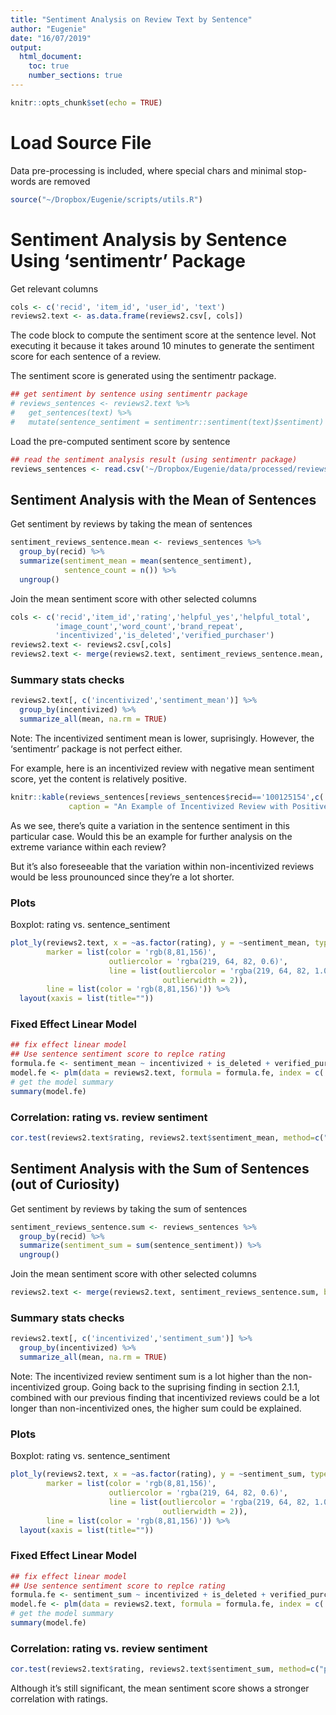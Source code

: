 ```yaml
---
title: "Sentiment Analysis on Review Text by Sentence"
author: "Eugenie"
date: "16/07/2019"
output: 
  html_document:
    toc: true
    number_sections: true
---
```


```r
knitr::opts_chunk$set(echo = TRUE)
```

# Load Source File
Data pre-processing is included, where special chars and minimal stop-words are removed
```r
source("~/Dropbox/Eugenie/scripts/utils.R")
```


# Sentiment Analysis by Sentence Using 'sentimentr' Package
Get relevant columns
```r
cols <- c('recid', 'item_id', 'user_id', 'text')
reviews2.text <- as.data.frame(reviews2.csv[, cols])
```

The code block to compute the sentiment score at the sentence level. Not executing it because it takes around 10 minutes to generate the sentiment score for each sentence of a review.

The sentiment score is generated using the sentimentr package.
```r
## get sentiment by sentence using sentimentr package
# reviews_sentences <- reviews2.text %>%
#   get_sentences(text) %>%
#   mutate(sentence_sentiment = sentimentr::sentiment(text)$sentiment)
```

Load the pre-computed sentiment score by sentence
```r
## read the sentiment analysis result (using sentimentr package)
reviews_sentences <- read.csv('~/Dropbox/Eugenie/data/processed/reviews_sentences.csv')
```

## Sentiment Analysis with the Mean of Sentences
Get sentiment by reviews by taking the mean of sentences
```r
sentiment_reviews_sentence.mean <- reviews_sentences %>%
  group_by(recid) %>%
  summarize(sentiment_mean = mean(sentence_sentiment),
            sentence_count = n()) %>%
  ungroup()
```

Join the mean sentiment score with other selected columns
```r
cols <- c('recid','item_id','rating','helpful_yes','helpful_total',
          'image_count','word_count','brand_repeat',
          'incentivized','is_deleted','verified_purchaser')
reviews2.text <- reviews2.csv[,cols]
reviews2.text <- merge(reviews2.text, sentiment_reviews_sentence.mean, by='recid')
```

### Summary stats checks
```r
reviews2.text[, c('incentivized','sentiment_mean')] %>%
  group_by(incentivized) %>%
  summarize_all(mean, na.rm = TRUE)
```
Note: The incentivized sentiment mean is lower, suprisingly. However, the 'sentimentr' package is not perfect either. 

For example, here is an incentivized review with negative mean sentiment score, yet the content is relatively positive.
```r
knitr::kable(reviews_sentences[reviews_sentences$recid=='100125154',c('text','sentence_sentiment')],
             caption = "An Example of Incentivized Review with Positive Content but Negative Sentiment Score", floating.environment="sidewaystable")
```

As we see, there's quite a variation in the sentence sentiment in this particular case. Would this be an example for further analysis on the extreme variance within each review? 

But it's also foreseeable that the variation within non-incentivized reviews would be less prounounced since they're a lot shorter.

### Plots
Boxplot: rating vs. sentence_sentiment
```r
plot_ly(reviews2.text, x = ~as.factor(rating), y = ~sentiment_mean, type = 'box',
        marker = list(color = 'rgb(8,81,156)',
                      outliercolor = 'rgba(219, 64, 82, 0.6)',
                      line = list(outliercolor = 'rgba(219, 64, 82, 1.0)',
                                  outlierwidth = 2)),
        line = list(color = 'rgb(8,81,156)')) %>%
  layout(xaxis = list(title=""))
```

### Fixed Effect Linear Model
```r
## fix effect linear model
## Use sentence sentiment score to replce rating
formula.fe <- sentiment_mean ~ incentivized + is_deleted + verified_purchaser
model.fe <- plm(data = reviews2.text, formula = formula.fe, index = c('item_id'), model = 'within')
# get the model summary
summary(model.fe)
```

### Correlation: rating vs. review sentiment
```r
cor.test(reviews2.text$rating, reviews2.text$sentiment_mean, method=c("pearson", "kendall", "spearman"))
```



## Sentiment Analysis with the Sum of Sentences (out of Curiosity)
Get sentiment by reviews by taking the sum of sentences
```r
sentiment_reviews_sentence.sum <- reviews_sentences %>%
  group_by(recid) %>%
  summarize(sentiment_sum = sum(sentence_sentiment)) %>%
  ungroup()
```

Join the mean sentiment score with other selected columns
```r
reviews2.text <- merge(reviews2.text, sentiment_reviews_sentence.sum, by='recid')
```

### Summary stats checks
```r
reviews2.text[, c('incentivized','sentiment_sum')] %>%
  group_by(incentivized) %>%
  summarize_all(mean, na.rm = TRUE)
```
Note: The incentivized review sentiment sum is a lot higher than the non-incentivized group. Going back to the suprising finding in section 2.1.1, combined with our previous finding that incentivized reviews could be a lot longer than non-incentivized ones, the higher sum could be explained.

### Plots
Boxplot: rating vs. sentence_sentiment
```r
plot_ly(reviews2.text, x = ~as.factor(rating), y = ~sentiment_sum, type = 'box',
        marker = list(color = 'rgb(8,81,156)',
                      outliercolor = 'rgba(219, 64, 82, 0.6)',
                      line = list(outliercolor = 'rgba(219, 64, 82, 1.0)',
                                  outlierwidth = 2)),
        line = list(color = 'rgb(8,81,156)')) %>%
  layout(xaxis = list(title=""))
```

### Fixed Effect Linear Model
```r
## fix effect linear model
## Use sentence sentiment score to replce rating
formula.fe <- sentiment_sum ~ incentivized + is_deleted + verified_purchaser
model.fe <- plm(data = reviews2.text, formula = formula.fe, index = c('item_id'), model = 'within')
# get the model summary
summary(model.fe)
```

### Correlation: rating vs. review sentiment
```r
cor.test(reviews2.text$rating, reviews2.text$sentiment_sum, method=c("pearson", "kendall", "spearman"))
```
Although it's still significant, the mean sentiment score shows a stronger correlation with ratings.





